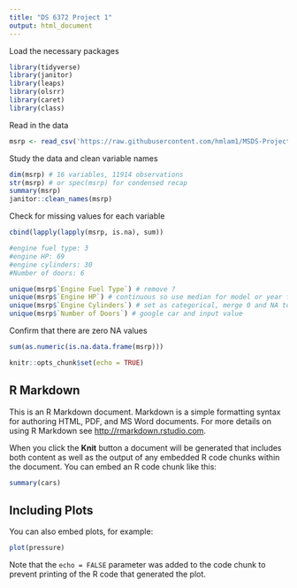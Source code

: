 ```yaml
---
title: "DS 6372 Project 1"
output: html_document
---
```


Load the necessary packages
```r
library(tidyverse)
library(janitor)
library(leaps)
library(olsrr)
library(caret)
library(class)
```

Read in the data 
```r
msrp <- read_csv('https://raw.githubusercontent.com/hmlam1/MSDS-Projects/main/Applied%20Stats%20Project%201/Vehicle_MSRP.csv', show_col_types=F)
```

Study the data and clean variable names
```r
dim(msrp) # 16 variables, 11914 observations
str(msrp) # or spec(msrp) for condensed recap
summary(msrp)
janitor::clean_names(msrp)
```

Check for missing values for each variable
```r
cbind(lapply(lapply(msrp, is.na), sum))

#engine fuel type: 3
#engine HP: 69
#engine cylinders: 30 
#Number of doors: 6

unique(msrp$`Engine Fuel Type`) # remove ?
unique(msrp$`Engine HP`) # continuous so use median for model or year for NA?
unique(msrp$`Engine Cylinders`) # set as categorical, merge 0 and NA together?
unique(msrp$`Number of Doors`) # google car and input value

```
Confirm that there are zero NA values
```r
sum(as.numeric(is.na.data.frame(msrp)))
```

```r
knitr::opts_chunk$set(echo = TRUE)
```

## R Markdown

This is an R Markdown document. Markdown is a simple formatting syntax for authoring HTML, PDF, and MS Word documents. For more details on using R Markdown see <http://rmarkdown.rstudio.com>.

When you click the **Knit** button a document will be generated that includes both content as well as the output of any embedded R code chunks within the document. You can embed an R code chunk like this:

```r
summary(cars)
```

## Including Plots

You can also embed plots, for example:

```r
plot(pressure)
```

Note that the `echo = FALSE` parameter was added to the code chunk to prevent printing of the R code that generated the plot.

